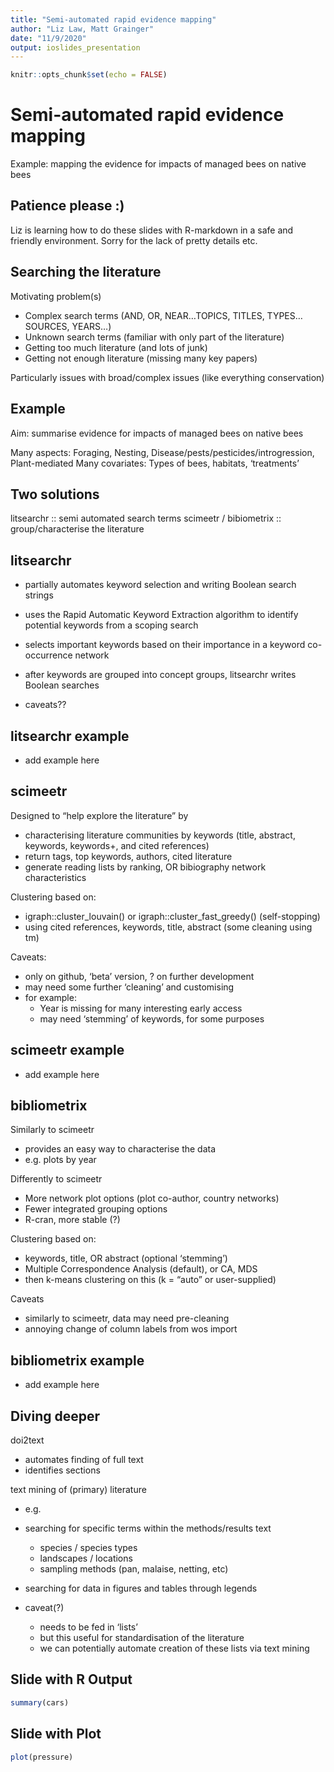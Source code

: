 ```yaml
---
title: "Semi-automated rapid evidence mapping"
author: "Liz Law, Matt Grainger"
date: "11/9/2020"
output: ioslides_presentation
---
```


```r
knitr::opts_chunk$set(echo = FALSE)
```

# Semi-automated rapid evidence mapping
Example: mapping the evidence for impacts of managed bees on native bees

## Patience please :)
Liz is learning how to do these slides with R-markdown in a safe and friendly environment.
Sorry for the lack of pretty details etc.

## Searching the literature

Motivating problem(s)

- Complex search terms (AND, OR, NEAR…TOPICS, TITLES, TYPES… SOURCES, YEARS…)
- Unknown search terms (familiar with only part of the literature)
- Getting too much literature (and lots of junk)
- Getting not enough literature (missing many key papers)

Particularly issues with broad/complex issues (like everything conservation)

## Example
Aim: summarise evidence for impacts of managed bees on native bees

Many aspects: Foraging, Nesting, Disease/pests/pesticides/introgression, Plant-mediated
Many covariates: Types of bees, habitats, 'treatments' 

## Two solutions

litsearchr :: semi automated search terms
scimeetr / bibiometrix :: group/characterise the literature

## litsearchr 

- partially automates keyword selection and writing Boolean search strings
- uses the Rapid Automatic Keyword Extraction algorithm to identify potential keywords from a scoping search 
- selects important keywords based on their importance in a keyword co-occurrence network
- after keywords are grouped into concept groups, litsearchr writes Boolean searches

- caveats??

## litsearchr example

* add example here

## scimeetr 

Designed to "help explore the literature" by

- characterising literature communities by keywords (title, abstract, keywords, keywords+, and cited references)
- return tags, top keywords, authors, cited literature
- generate reading lists by ranking, OR bibiography network characteristics

Clustering based on:

- igraph::cluster_louvain() or igraph::cluster_fast_greedy() (self-stopping)
- using cited references, keywords, title, abstract (some cleaning using tm)

Caveats: 

- only on github, 'beta' version, ? on further development
- may need some further 'cleaning' and customising
- for example:
     - Year is missing for many interesting early access
     - may need 'stemming' of keywords, for some purposes

## scimeetr example

* add example here

## bibliometrix

Similarly to scimeetr

- provides an easy way to characterise the data
- e.g. plots by year

Differently to scimeetr

- More network plot options (plot co-author, country networks)
- Fewer integrated grouping options
- R-cran, more stable (?)

Clustering based on:

- keywords, title, OR abstract (optional 'stemming')
- Multiple Correspondence Analysis (default), or CA, MDS
- then k-means clustering on this (k = "auto" or user-supplied)

Caveats

- similarly to scimeetr, data may need pre-cleaning
- annoying change of column labels from wos import

## bibliometrix example

* add example here

## Diving deeper

doi2text

- automates finding of full text 
- identifies sections

text mining of (primary) literature

- e.g.
- searching for specific terms within the methods/results text 
  - species / species types 
  - landscapes / locations
  - sampling methods (pan, malaise, netting, etc)
- searching for data in figures and tables through legends
  
- caveat(?) 
  - needs to be fed in 'lists' 
  - but this useful for standardisation of the literature
  - we can potentially automate creation of these lists via text mining

## Slide with R Output

```r
summary(cars)
```

## Slide with Plot

```r
plot(pressure)
```

